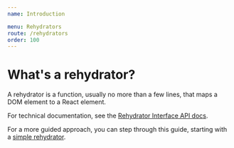 ```yaml
---
name: Introduction

menu: Rehydrators
route: /rehydrators
order: 100
---
```


# What's a rehydrator?

A rehydrator is a function, usually no more than a few lines, that maps a DOM element to a React element.

For technical documentation, see the [Rehydrator Interface API docs](/api/rehydrator).

For a more guided approach, you can step through this guide, starting with a [simple rehydrator](/rehydrators/simple).
